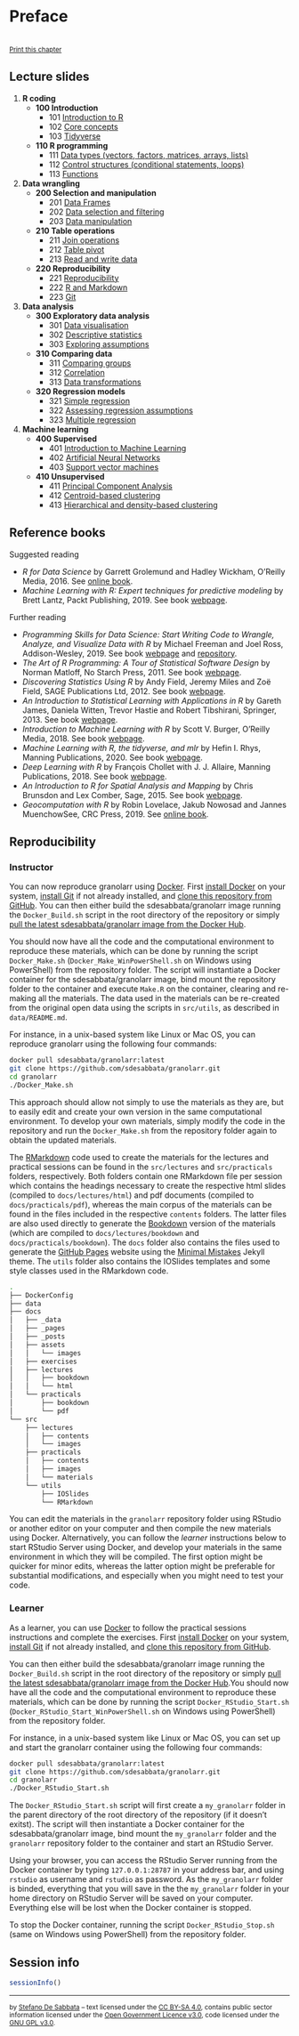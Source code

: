 # Preface {-}

<br/><small><a href="javascript:if(window.print)window.print()">Print this chapter</a></small>


## Lecture slides {-}

1. **R coding**
    - **100 Introduction**
        - 101 [Introduction to R](slides/101-introduction.html)
        - 102 [Core concepts](slides/102-core-concepts.html)
        - 103 [Tidyverse](slides/103-tidyverse.html)
    - **110 R programming**
        - 111 [Data types (vectors, factors, matrices, arrays, lists)](slides/111-data-types.html)
        - 112 [Control structures (conditional statements, loops)](slides/112-control-structures.html)
        - 113 [Functions](slides/113-functions.html)
2. **Data wrangling**
    - **200 Selection and manipulation**
        - 201 [Data Frames](slides/201-data-frames.html)
        - 202 [Data selection and filtering](slides/202-selection-filtering.html)
        - 203 [Data manipulation](slides/203-data-manipulation.html)
    - **210 Table operations**
        - 211 [Join operations](slides/211-data-join.html)
        - 212 [Table pivot](slides/212-tidy-data.html)
        - 213 [Read and write data](slides/213-read-write.html)
    - **220 Reproducibility**
        - 221 [Reproducibility](slides/221-reproducibility.html)
        - 222 [R and Markdown](slides/222-rmarkdown.html)
        - 223 [Git](slides/223-git.html)
3. **Data analysis**
    - **300 Exploratory data analysis**
        - 301 [Data visualisation](slides/301-data-visualisation.html)
        - 302 [Descriptive statistics](slides/302-descriptive-stats.html)
        - 303 [Exploring assumptions](slides/303-exploring-assumptions.html)
    - **310 Comparing data** 
        - 311 [Comparing groups](slides/311-comparing-means.html)
        - 312 [Correlation](slides/312-correlation.html)
        - 313 [Data transformations](slides/313-data-transformations.html)
    - **320 Regression models**
        - 321 [Simple regression](slides/321-regression.html)
        - 322 [Assessing regression assumptions](slides/322-regression-assessing.html)
        - 323 [Multiple regression](slides/323-regression-multiple.html)
4. **Machine learning**
    - **400 Supervised**
        - 401 [Introduction to Machine Learning](slides/401-machine-learning-intro.html)
        - 402 [Artificial Neural Networks](slides/402-neural-networks.html)
        - 403 [Support vector machines](slides/403-support-vector-machines.html)
    - **410 Unsupervised**
        - 411 [Principal Component Analysis](slides/411-principal-components.html)
        - 412 [Centroid-based clustering](slides/412-clustering-centroid.html)
        - 413 [Hierarchical and density-based clustering](slides/413-clustering-hierarchical-density.html)



## Reference books {-}

Suggested reading

- *R for Data Science* by Garrett Grolemund and Hadley Wickham, O'Reilly Media, 2016. See [online book](https://r4ds.had.co.nz/).
- *Machine Learning with R: Expert techniques for predictive modeling* by Brett Lantz, Packt Publishing, 2019. See book [webpage](https://subscription.packtpub.com/book/big_data_and_business_intelligence/9781788295864).

Further reading

- *Programming Skills for Data Science: Start Writing Code to Wrangle, Analyze, and Visualize Data with R* by Michael Freeman and Joel Ross, Addison-Wesley, 2019. See book [webpage](https://www.pearson.com/us/higher-education/program/Freeman-Programming-Skills-for-Data-Science-Start-Writing-Code-to-Wrangle-Analyze-and-Visualize-Data-with-R/PGM2047488.html) and [repository](https://programming-for-data-science.github.io/).
- *The Art of R Programming: A Tour of Statistical Software Design* by Norman Matloff, No Starch Press, 2011. See book [webpage](https://nostarch.com/artofr.htm).
- *Discovering Statistics Using R* by Andy Field, Jeremy Miles and Zoë Field, SAGE Publications Ltd, 2012. See book [webpage](https://www.discoveringstatistics.com/books/discovering-statistics-using-r/).
- *An Introduction to Statistical Learning with Applications in R* by Gareth James, Daniela Witten, Trevor Hastie and Robert Tibshirani, Springer, 2013. See book [webpage](http://faculty.marshall.usc.edu/gareth-james/ISL/).
- *Introduction to Machine Learning with R* by Scott V. Burger, O'Reilly Media, 2018. See book [webpage](https://www.oreilly.com/library/view/introduction-to-machine/9781491976432/).
- *Machine Learning with R, the tidyverse, and mlr* by Hefin I. Rhys, Manning Publications, 2020. See book [webpage](https://www.manning.com/books/machine-learning-with-r-the-tidyverse-and-mlr).
- *Deep Learning with R* by François Chollet with J. J. Allaire, Manning Publications, 2018. See book [webpage](https://www.manning.com/books/deep-learning-with-r?query=deep%20learning%20with%20r).
- *An Introduction to R for Spatial Analysis and Mapping* by Chris Brunsdon and Lex Comber, Sage, 2015. See book [webpage](https://uk.sagepub.com/en-gb/eur/an-introduction-to-r-for-spatial-analysis-and-mapping/book241031).
- *Geocomputation with R* by Robin Lovelace, Jakub Nowosad and Jannes MuenchowSee, CRC Press, 2019. See [online book](https://geocompr.robinlovelace.net/).



## Reproducibility {-}

### Instructor {-}

You can now reproduce granolarr using [Docker](https://www.docker.com/). First [install Docker](https://docs.docker.com/get-docker/) on your system, [install Git](https://git-scm.com/downloads) if not already installed, and [clone this repository from GitHub](https://github.com/sdesabbata/granolarr). You can then either build the sdesabbata/granolarr image running the `Docker_Build.sh` script in the root directory of the repository or simply [pull the latest sdesabbata/granolarr image from the Docker Hub](https://hub.docker.com/repository/docker/sdesabbata/granolarr).

You should now have all the code and the computational environment to reproduce these materials, which can be done by running the script `Docker_Make.sh` (`Docker_Make_WinPowerShell.sh` on Windows using PowerShell) from the repository folder. The script will instantiate a Docker container for the sdesabbata/granolarr image, bind mount the repository folder to the container and execute `Make.R` on the container, clearing and re-making all the materials. The data used in the materials can be re-created from the original open data using the scripts in `src/utils`, as described in `data/README.md`.

For instance, in a unix-based system like Linux or Mac OS, you can reproduce granolarr using the following four commands:

```bash
docker pull sdesabbata/granolarr:latest
git clone https://github.com/sdesabbata/granolarr.git
cd granolarr
./Docker_Make.sh
```

This approach should allow not simply to use the materials as they are, but to easily edit and create your own version in the same computational environment. To develop your own materials, simply modify the code in the repository and run the `Docker_Make.sh` from the repository folder again to obtain the updated materials. 

The [RMarkdown](https://rmarkdown.rstudio.com/) code used to create the materials for the lectures and practical sessions can be found in the `src/lectures` and `src/practicals` folders, respectively. Both folders contain one RMarkdown file per session which contains the headings necessary to create the respective html slides  (compiled to `docs/lectures/html`) and pdf documents (compiled to `docs/practicals/pdf`), whereas the main corpus of the materials can be found in the files included in the respective `contents` folders. The latter files are also used directly to generate the [Bookdown](https://bookdown.org/) version of the materials (which are compiled to `docs/lectures/bookdown` and `docs/practicals/bookdown`). The `docs` folder also contains the files used to generate the [GitHub Pages](https://pages.github.com/) website using the [Minimal Mistakes](https://mmistakes.github.io/minimal-mistakes/) Jekyll theme. The `utils` folder also contains the IOSlides templates and some style classes used in the RMarkdown code.

```bash
.
├── DockerConfig
├── data
├── docs
│   ├── _data
│   ├── _pages
│   ├── _posts
│   ├── assets
│   │   └── images
│   ├── exercises
│   ├── lectures
│   │   ├── bookdown
│   │   └── html
│   └── practicals
│       ├── bookdown
│       └── pdf
└── src
    ├── lectures
    │   ├── contents
    │   └── images
    ├── practicals
    │   ├── contents
    │   ├── images
    │   └── materials
    └── utils
        ├── IOSlides
        └── RMarkdown
```

You can edit the materials in the `granolarr` repository folder using RStudio or another editor on your computer and then compile the new materials using Docker. Alternatively, you can follow the *learner* instructions below to start RStudio Server using Docker, and develop your materials in the same environment in which they will be compiled. The first option might be quicker for minor edits, whereas the latter option might be preferable for substantial modifications, and especially when you might need to test your code.


### Learner {-}

As a learner, you can use [Docker](https://www.docker.com/) to follow the practical sessions instructions and complete the exercises. First [install Docker](https://docs.docker.com/get-docker/) on your system, [install Git](https://git-scm.com/downloads) if not already installed, and [clone this repository from GitHub](https://github.com/sdesabbata/granolarr). 

You can then either build the sdesabbata/granolarr image running the `Docker_Build.sh` script in the root directory of the repository or simply [pull the latest sdesabbata/granolarr image from the Docker Hub](https://hub.docker.com/repository/docker/sdesabbata/granolarr).You should now have all the code and the computational environment to reproduce these materials, which can be done by running the script `Docker_RStudio_Start.sh` (`Docker_RStudio_Start_WinPowerShell.sh` on Windows using PowerShell) from the repository folder. 


For instance, in a unix-based system like Linux or Mac OS, you can set up and start the granolarr container using the following four commands:

```bash
docker pull sdesabbata/granolarr:latest
git clone https://github.com/sdesabbata/granolarr.git
cd granolarr
./Docker_RStudio_Start.sh
```

The `Docker_RStudio_Start.sh` script will first create a `my_granolarr` folder in the parent directory of the root directory of the repository (if it doesn't exitst). The script will then instantiate a Docker container for the sdesabbata/granolarr image, bind mount the `my_granolarr` folder and the `granolarr` repository folder to the container and start an RStudio Server.

Using your browser, you can access the RStudio Server running from the Docker container by typing `127.0.0.1:28787` in your address bar, and using `rstudio` as username and `rstudio` as password. As the `my_granolarr` folder is binded, everything that you will save in the the `my_granolarr` folder in your home directory on RStudio Server will be saved on your computer. Everything else will be lost when the Docker container is stopped.

To stop the Docker container, running the script `Docker_RStudio_Stop.sh` (same on Windows using PowerShell) from the repository folder.



## Session info {-}
```r
sessionInfo()
```


---

<small>by [Stefano De Sabbata](https://sdesabbata.github.io/) -- text licensed under the [CC BY-SA 4.0](https://creativecommons.org/licenses/by-sa/4.0/), contains public sector information licensed under the [Open Government Licence v3.0](http://www.nationalarchives.gov.uk/doc/open-government-licence), code licensed under the [GNU GPL v3.0](https://www.gnu.org/licenses/gpl-3.0.html).</small>